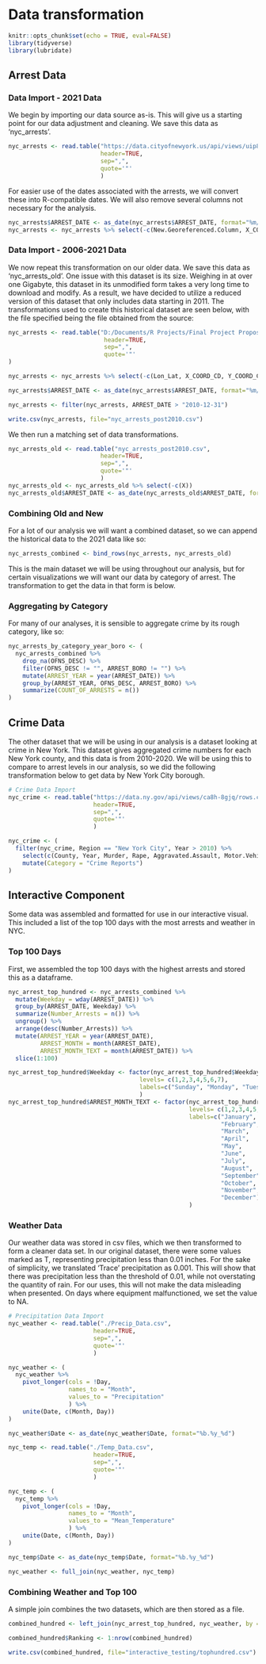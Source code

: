 # Data transformation

```r
knitr::opts_chunk$set(echo = TRUE, eval=FALSE)
library(tidyverse)
library(lubridate)
```

## Arrest Data

### Data Import - 2021 Data

We begin by importing our data source as-is. This will give us a starting point for our data adjustment and cleaning. We save this data as 'nyc_arrests'.

```r
nyc_arrests <- read.table("https://data.cityofnewyork.us/api/views/uip8-fykc/rows.csv?accessType=DOWNLOAD",
                          header=TRUE,
                          sep=",",
                          quote='"'
                          )
```

For easier use of the dates associated with the arrests, we will convert these into R-compatible dates. We will also remove several columns not necessary for the analysis.

```r
nyc_arrests$ARREST_DATE <- as_date(nyc_arrests$ARREST_DATE, format="%m/%d/%Y")
nyc_arrests <- nyc_arrests %>% select(-c(New.Georeferenced.Column, X_COORD_CD, Y_COORD_CD))
```

### Data Import - 2006-2021 Data

We now repeat this transformation on our older data. We save this data as 'nyc_arrests_old'. One issue with this dataset is its size. Weighing in at over one Gigabyte, this dataset in its unmodified form takes a very long time to download and modify. As a result, we have decided to utilize a reduced version of this dataset that only includes data starting in 2011. The transformations used to create this historical dataset are seen below, with the file specified being the file obtained from the source:

```r
nyc_arrests <- read.table("D:/Documents/R Projects/Final Project Proposal/NYPD_Arrests_Data__Historic_.csv",
                           header=TRUE,
                           sep=",",
                           quote='"'
)

nyc_arrests <- nyc_arrests %>% select(-c(Lon_Lat, X_COORD_CD, Y_COORD_CD))

nyc_arrests$ARREST_DATE <- as_date(nyc_arrests$ARREST_DATE, format="%m/%d/%Y")

nyc_arrests <- filter(nyc_arrests, ARREST_DATE > "2010-12-31")

write.csv(nyc_arrests, file="nyc_arrests_post2010.csv")
```

We then run a matching set of data transformations.

```r
nyc_arrests_old <- read.table("nyc_arrests_post2010.csv",
                          header=TRUE,
                          sep=",",
                          quote='"'
                          )
nyc_arrests_old <- nyc_arrests_old %>% select(-c(X))
nyc_arrests_old$ARREST_DATE <- as_date(nyc_arrests_old$ARREST_DATE, format="%Y-%m-%d")
```

### Combining Old and New

For a lot of our analysis we will want a combined dataset, so we can append the historical data to the 2021 data like so:

```r
nyc_arrests_combined <- bind_rows(nyc_arrests, nyc_arrests_old)
```

This is the main dataset we will be using throughout our analysis, but for certain visualizations we will want our data by category of arrest. The transformation to get the data in that form is below.

### Aggregating by Category

For many of our analyses, it is sensible to aggregate crime by its rough category, like so:

```r
nyc_arrests_by_category_year_boro <- (
  nyc_arrests_combined %>%
    drop_na(OFNS_DESC) %>%
    filter(OFNS_DESC != "", ARREST_BORO != "") %>%
    mutate(ARREST_YEAR = year(ARREST_DATE)) %>%
    group_by(ARREST_YEAR, OFNS_DESC, ARREST_BORO) %>%
    summarize(COUNT_OF_ARRESTS = n())
)
```

## Crime Data

The other dataset that we will be using in our analysis is a dataset looking at crime in New York. This dataset gives aggregated crime numbers for each New York county, and this data is from 2010-2020. We will be using this to compare to arrest levels in our analysis, so we did the following transformation below to get data by New York City borough.

```r
# Crime Data Import
nyc_crime <- read.table("https://data.ny.gov/api/views/ca8h-8gjq/rows.csv?accessType=DOWNLOAD&sorting=true",
                        header=TRUE,
                        sep=",",
                        quote='"'
                        )

nyc_crime <- (
  filter(nyc_crime, Region == "New York City", Year > 2010) %>%
    select(c(County, Year, Murder, Rape, Aggravated.Assault, Motor.Vehicle.Theft)) %>%
    mutate(Category = "Crime Reports")
)
```

## Interactive Component

Some data was assembled and formatted for use in our interactive visual. This included a list of the top 100 days with the most arrests and weather in NYC.

### Top 100 Days

First, we assembled the top 100 days with the highest arrests and stored this as a dataframe.

```r
nyc_arrest_top_hundred <- nyc_arrests_combined %>%
  mutate(Weekday = wday(ARREST_DATE)) %>%
  group_by(ARREST_DATE, Weekday) %>%
  summarize(Number_Arrests = n()) %>%
  ungroup() %>%
  arrange(desc(Number_Arrests)) %>%
  mutate(ARREST_YEAR = year(ARREST_DATE),
         ARREST_MONTH = month(ARREST_DATE),
         ARREST_MONTH_TEXT = month(ARREST_DATE)) %>%
  slice(1:100)

nyc_arrest_top_hundred$Weekday <- factor(nyc_arrest_top_hundred$Weekday,
                                     levels= c(1,2,3,4,5,6,7),
                                     labels=c("Sunday", "Monday", "Tuesday", "Wednesday", "Thursday","Friday","Saturday")
                                     )
nyc_arrest_top_hundred$ARREST_MONTH_TEXT <- factor(nyc_arrest_top_hundred$ARREST_MONTH_TEXT,
                                                   levels= c(1,2,3,4,5,6,7,8,9,10,11,12),
                                                   labels=c("January",
                                                            "February",
                                                            "March",
                                                            "April",
                                                            "May",
                                                            "June",
                                                            "July",
                                                            "August",
                                                            "September",
                                                            "October",
                                                            "November",
                                                            "December")
                                                   )


```


### Weather Data

Our weather data was stored in csv files, which we then transformed to form a cleaner data set. In our original dataset, there were some values marked as T, representing precipitation less than 0.01 inches. For the sake of simplicity, we translated 'Trace' precipitation as 0.001. This will show that there was precipitation less than the threshold of 0.01, while not overstating the quantity of rain. For our uses, this will not make the data misleading when presented. On days where equipment malfunctioned, we set the value to NA.

```r
# Precipitation Data Import
nyc_weather <- read.table("./Precip_Data.csv",
                        header=TRUE,
                        sep=",",
                        quote='"'
                        )

nyc_weather <- (
  nyc_weather %>%
    pivot_longer(cols = !Day,
                 names_to = "Month",
                 values_to = "Precipitation"
                 ) %>%
    unite(Date, c(Month, Day))
)

nyc_weather$Date <- as_date(nyc_weather$Date, format="%b.%y_%d")

nyc_temp <- read.table("./Temp_Data.csv",
                        header=TRUE,
                        sep=",",
                        quote='"'
                        )

nyc_temp <- (
  nyc_temp %>%
    pivot_longer(cols = !Day,
                 names_to = "Month",
                 values_to = "Mean_Temperature"
                 ) %>%
    unite(Date, c(Month, Day))
)

nyc_temp$Date <- as_date(nyc_temp$Date, format="%b.%y_%d")

nyc_weather <- full_join(nyc_weather, nyc_temp)
```

### Combining Weather and Top 100

A simple join combines the two datasets, which are then stored as a file.

```r
combined_hundred <- left_join(nyc_arrest_top_hundred, nyc_weather, by = c("ARREST_DATE" = "Date"))

combined_hundred$Ranking <- 1:nrow(combined_hundred)

write.csv(combined_hundred, file="interactive_testing/tophundred.csv")
```

